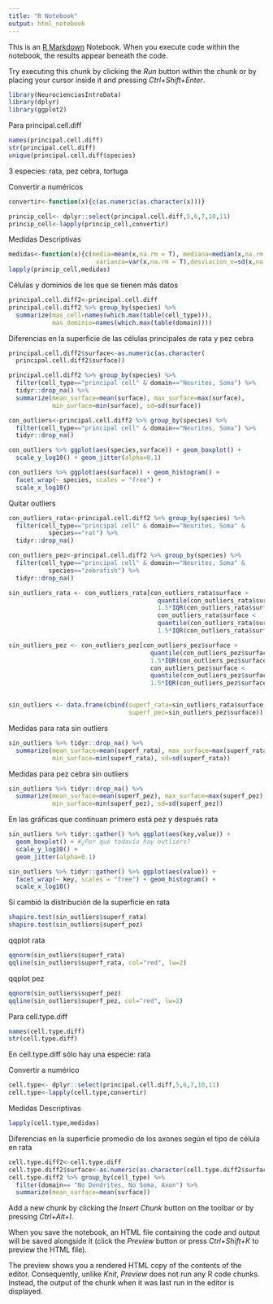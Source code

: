 ```yaml
---
title: "R Notebook"
output: html_notebook
---
```


This is an [R Markdown](http://rmarkdown.rstudio.com) Notebook. When you execute code within the notebook, the results appear beneath the code. 

Try executing this chunk by clicking the *Run* button within the chunk or by placing your cursor inside it and pressing *Ctrl+Shift+Enter*. 

```r
library(NeurocienciasIntroData)
library(dplyr)
library(ggplot2)
```

Para principal.cell.diff
```r
names(principal.cell.diff)
str(principal.cell.diff)
unique(principal.cell.diff$species)
```
3 especies: rata, pez cebra, tortuga


Convertir a numéricos
```r
convertir<-function(x){c(as.numeric(as.character(x)))}

princip_cell<- dplyr::select(principal.cell.diff,5,6,7,10,11)
princip_cell<-lapply(princip_cell,convertir)
```


Medidas Descriptivas
```r
medidas<-function(x){c(media=mean(x,na.rm = T), mediana=median(x,na.rm = T),
                        varianza=var(x,na.rm = T),desviacion_e=sd(x,na.rm = T))}
lapply(princip_cell,medidas)
```

Células y dominios de los que se tienen más datos
```r
principal.cell.diff2<-principal.cell.diff
principal.cell.diff2 %>% group_by(species) %>%
  summarize(mas_cell=names(which.max(table(cell_type))),
            mas_dominio=names(which.max(table(domain))))
```



Diferencias en la superficie de las células principales de rata y pez cebra
```r
principal.cell.diff2$surface<-as.numeric(as.character(
  principal.cell.diff2$surface))

principal.cell.diff2 %>% group_by(species) %>% 
  filter(cell_type=="principal cell" & domain=="Neurites, Soma") %>% 
  tidyr::drop_na() %>%
  summarize(mean_surface=mean(surface), max_surface=max(surface), 
            min_surface=min(surface), sd=sd(surface))

con_outliers<-principal.cell.diff2 %>% group_by(species) %>% 
  filter(cell_type=="principal cell" & domain=="Neurites, Soma") %>% 
  tidyr::drop_na()
```


```r
con_outliers %>% ggplot(aes(species,surface)) + geom_boxplot() + 
  scale_y_log10() + geom_jitter(alpha=0.1)
```
```r
con_outliers %>% ggplot(aes(surface)) + geom_histogram() + 
  facet_wrap(~ species, scales = "free") +
  scale_x_log10()
```

Quitar outliers
```r
con_outliers_rata<-principal.cell.diff2 %>% group_by(species) %>%
  filter(cell_type=="principal cell" & domain=="Neurites, Soma" & 
           species=="rat") %>%
  tidyr::drop_na()

con_outliers_pez<-principal.cell.diff2 %>% group_by(species) %>%
  filter(cell_type=="principal cell" & domain=="Neurites, Soma" & 
           species=="zebrafish") %>%
  tidyr::drop_na()

sin_outliers_rata <- con_outliers_rata[con_outliers_rata$surface > 
                                         quantile(con_outliers_rata$surface, .25) - 
                                         1.5*IQR(con_outliers_rata$surface) & 
                                         con_outliers_rata$surface < 
                                         quantile(con_outliers_rata$surface, .75) + 
                                         1.5*IQR(con_outliers_rata$surface), ]

sin_outliers_pez <- con_outliers_pez[con_outliers_pez$surface > 
                                       quantile(con_outliers_pez$surface, .25) -
                                       1.5*IQR(con_outliers_pez$surface) & 
                                       con_outliers_pez$surface < 
                                       quantile(con_outliers_pez$surface, .75) + 
                                       1.5*IQR(con_outliers_pez$surface), ]


sin_outliers <- data.frame(cbind(superf_rata=sin_outliers_rata$surface,
                                 superf_pez=sin_outliers_pez$surface))
```

Medidas para rata sin outliers
```r
sin_outliers %>% tidyr::drop_na() %>%
  summarize(mean_surface=mean(superf_rata), max_surface=max(superf_rata), 
            min_surface=min(superf_rata), sd=sd(superf_rata))
```


Medidas para pez cebra sin outliers
```r
sin_outliers %>% tidyr::drop_na() %>%
  summarize(mean_surface=mean(superf_pez), max_surface=max(superf_pez), 
            min_surface=min(superf_pez), sd=sd(superf_pez))
```



En las gráficas que continuan primero está pez y después rata
```r
sin_outliers %>% tidyr::gather() %>% ggplot(aes(key,value)) +
  geom_boxplot() + #¿Por qué todavía hay outliers?
  scale_y_log10() +
  geom_jitter(alpha=0.1)
```
```r
sin_outliers %>% tidyr::gather() %>% ggplot(aes(value)) +
  facet_wrap(~ key, scales = "free") + geom_histogram() +
  scale_x_log10()
```
Sí cambió la distribución de la superficie en rata




```r
shapiro.test(sin_outliers$superf_rata)
shapiro.test(sin_outliers$superf_pez)
```


qqplot rata
```r
qqnorm(sin_outliers$superf_rata)
qqline(sin_outliers$superf_rata, col="red", lw=2)
```



qqplot pez
```r
qqnorm(sin_outliers$superf_pez)
qqline(sin_outliers$superf_pez, col="red", lw=2)
```









Para cell.type.diff
```r
names(cell.type.diff)
str(cell.type.diff)
```
En cell.type.diff sólo hay una especie: rata



Convertir a numérico
```r
cell.type<- dplyr::select(principal.cell.diff,5,6,7,10,11)
cell.type<-lapply(cell.type,convertir)
```

Medidas Descriptivas
```r
lapply(cell.type,medidas)
```



Diferencias en la superficie promedio de los axones según el tipo de célula en rata
```r
cell.type.diff2<-cell.type.diff
cell.type.diff2$surface<-as.numeric(as.character(cell.type.diff2$surface))
cell.type.diff2 %>% group_by(cell_type) %>%
  filter(domain== "No Dendrites, No Soma, Axon") %>% 
  summarize(mean_surface=mean(surface))
```


Add a new chunk by clicking the *Insert Chunk* button on the toolbar or by pressing *Ctrl+Alt+I*.

When you save the notebook, an HTML file containing the code and output will be saved alongside it (click the *Preview* button or press *Ctrl+Shift+K* to preview the HTML file).

The preview shows you a rendered HTML copy of the contents of the editor. Consequently, unlike *Knit*, *Preview* does not run any R code chunks. Instead, the output of the chunk when it was last run in the editor is displayed.
